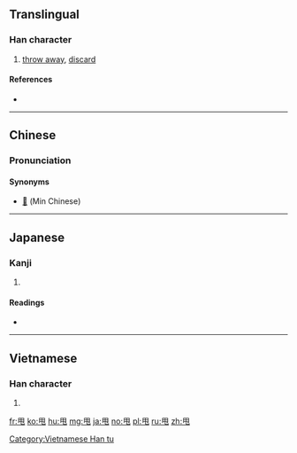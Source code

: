 {{character info/new}}
==Translingual==

===Han character===
{{Han char|rn=101|rad=用|as=00|sn=5|four=77212|canj=BQU}}

# [[throw away]], [[discard]]

====References====
* {{Han ref|kx=0755.251|dkj=21704|dj=1166.020|hdz=10099.020|uh=7529|ud=29993|bh=A5CF|bd=42447}}

----

==Chinese==
{{zh-forms}}

===Pronunciation===
{{zh-pron
|m=shuǎi
|c=lat1
|mc=
|oc=
|ma=
|cat=v
}}

====Synonyms====
* [[𫝺]] (Min Chinese)
----

==Japanese==

===Kanji===
{{ja-kanji|grade=|rs=用00}}

# {{defn|lang=ja|sort=用00}}

====Readings====
* {{ja-readings|on=[[しゅつ]] (shutsu)|kun=|nanori=}}

----

==Vietnamese==

===Han character===
{{vi-readings|rs=用00|hanviet=[[soải]], [[suý]]}}

# {{defn|lang=vi|sort=用00}}

[[Category:Vietnamese Han tu]]

[[fr:甩]]
[[ko:甩]]
[[hu:甩]]
[[mg:甩]]
[[ja:甩]]
[[no:甩]]
[[pl:甩]]
[[ru:甩]]
[[zh:甩]]
